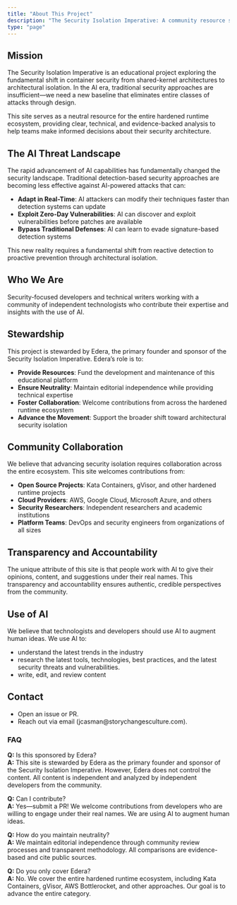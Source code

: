 ```yaml
---
title: "About This Project"
description: "The Security Isolation Imperative: A community resource stewarded by Edera."
type: "page"
---
```


## Mission

The Security Isolation Imperative is an educational project exploring the fundamental shift in container security from shared-kernel architectures to architectural isolation. In the AI era, traditional security approaches are insufficient—we need a new baseline that eliminates entire classes of attacks through design.

This site serves as a neutral resource for the entire hardened runtime ecosystem, providing clear, technical, and evidence-backed analysis to help teams make informed decisions about their security architecture.

## The AI Threat Landscape

The rapid advancement of AI capabilities has fundamentally changed the security landscape. Traditional detection-based security approaches are becoming less effective against AI-powered attacks that can:

- **Adapt in Real-Time**: AI attackers can modify their techniques faster than detection systems can update
- **Exploit Zero-Day Vulnerabilities**: AI can discover and exploit vulnerabilities before patches are available
- **Bypass Traditional Defenses**: AI can learn to evade signature-based detection systems

This new reality requires a fundamental shift from reactive detection to proactive prevention through architectural isolation.

## Who We Are

Security-focused developers and technical writers working with a community of independent technologists who contribute their expertise and insights with the use of AI.

## Stewardship

This project is stewarded by Edera, the primary founder and sponsor of the Security Isolation Imperative. Edera's role is to:

- **Provide Resources**: Fund the development and maintenance of this educational platform
- **Ensure Neutrality**: Maintain editorial independence while providing technical expertise
- **Foster Collaboration**: Welcome contributions from across the hardened runtime ecosystem
- **Advance the Movement**: Support the broader shift toward architectural security isolation

## Community Collaboration

We believe that advancing security isolation requires collaboration across the entire ecosystem. This site welcomes contributions from:

- **Open Source Projects**: Kata Containers, gVisor, and other hardened runtime projects
- **Cloud Providers**: AWS, Google Cloud, Microsoft Azure, and others
- **Security Researchers**: Independent researchers and academic institutions
- **Platform Teams**: DevOps and security engineers from organizations of all sizes

## Transparency and Accountability

The unique attribute of this site is that people work with AI to give their opinions, content, and suggestions under their real names. This transparency and accountability ensures authentic, credible perspectives from the community.

## Use of AI

We believe that technologists and developers should use AI to augment human ideas. We use AI to:

- understand the latest trends in the industry
- research the latest tools, technologies, best practices, and the 
  latest security threats and vulnerabilities.
- write, edit, and review content

## Contact

- Open an issue or PR.  
- Reach out via email (jcasman@storychangesculture.com).

### FAQ

**Q:** Is this sponsored by Edera?  
**A:** This site is stewarded by Edera as the primary founder and sponsor of the Security Isolation Imperative. However, Edera does not control the content. All content is independent and analyzed by independent developers from the community.

**Q:** Can I contribute?  
**A:** Yes—submit a PR! We welcome contributions from developers who are willing to engage under their real names. We are using AI to augment human ideas.

**Q:** How do you maintain neutrality?  
**A:** We maintain editorial independence through community review processes and transparent methodology. All comparisons are evidence-based and cite public sources.

**Q:** Do you only cover Edera?  
**A:** No. We cover the entire hardened runtime ecosystem, including Kata Containers, gVisor, AWS Bottlerocket, and other approaches. Our goal is to advance the entire category.
